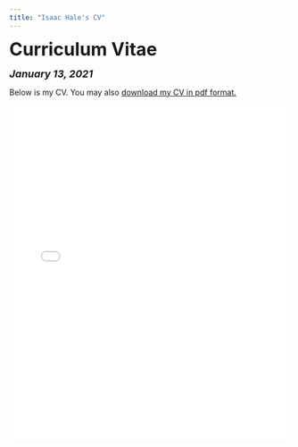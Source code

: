 ```yaml
---
title: "Isaac Hale's CV"
---
```


<head>

<!-- Global site tag (gtag.js) - Google Analytics -->
<script async src="https://www.googletagmanager.com/gtag/js?id=UA-140699540-1"></script>
<script>
  window.dataLayer = window.dataLayer || [];
  function gtag(){dataLayer.push(arguments);}
  gtag('js', new Date());

  gtag('config', 'UA-140699540-1');
</script>
</head>


<font size="+3"><b>Curriculum Vitae</b></font>

<font size="+1"><b><i>January 13, 2021</b></i></font>

<html>
Below is my CV. You may also <a href="files/Isaac Hale CV 1-13-21.pdf">download my CV in pdf format.</a>

<embed src="files/Isaac Hale CV 1-13-21.pdf" type="application/pdf" width="100%" height="600px" />
</body>
</html>
